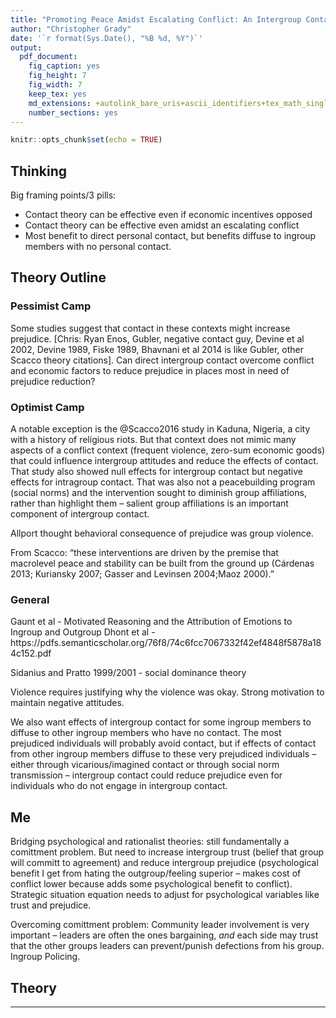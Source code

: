 ```yaml
---
title: "Promoting Peace Amidst Escalating Conflict: An Intergroup Contact Field Experiment in Nigeria - Theory"
author: "Christopher Grady"
date: '`r format(Sys.Date(), "%B %d, %Y")`'
output:
  pdf_document:
    fig_caption: yes
    fig_height: 7
    fig_width: 7
    keep_tex: yes
    md_extensions: +autolink_bare_uris+ascii_identifiers+tex_math_single_backslash
    number_sections: yes
---
```


```r
knitr::opts_chunk$set(echo = TRUE)
```

## Thinking

Big framing points/3 pills:

- Contact theory can be effective even if economic incentives opposed
- Contact theory can be effective even amidst an escalating conflict
- Most benefit to direct personal contact, but benefits diffuse to ingroup members with no personal contact.

## Theory Outline

### Pessimist Camp

Some studies suggest that contact in these contexts might increase prejudice.   [Chris: Ryan Enos, Gubler, negative contact guy, Devine et al 2002, Devine 1989, Fiske 1989, Bhavnani et al 2014 is like Gubler, other Scacco theory citations].  Can direct intergroup contact overcome conflict and economic factors to reduce prejudice in places most in need of prejudice reduction?


### Optimist Camp

A notable exception is the @Scacco2016 study in Kaduna, Nigeria, a city with a history of religious riots.  But that context does not mimic many aspects of a conflict context (frequent violence, zero-sum economic goods) that could influence intergroup attitudes and reduce the effects of contact.  That study also showed null effects for intergroup contact but negative effects for intragroup contact.  That was also not a peacebuilding program (social norms) and the intervention sought to diminish group affiliations, rather than highlight them -- salient group affiliations is an important component of intergroup contact.

Allport thought behavioral consequence of prejudice was group violence.

From Scacco: "these interventions are driven by the premise that macrolevel peace and stability can be built from the ground up (Cárdenas 2013; Kuriansky 2007; Gasser and Levinsen 2004;Maoz 2000)."

### General

Gaunt et al - Motivated Reasoning and the Attribution of Emotions to Ingroup and Outgroup
Dhont et al - https://pdfs.semanticscholar.org/76f8/74c6fcc7067332f42ef4848f5878a184c152.pdf

Sidanius and Pratto 1999/2001 - social dominance theory

Violence requires justifying why the violence was okay.  Strong motivation to maintain negative attitudes.


We also want effects of intergroup contact for some ingroup members to diffuse to other ingroup members who have no contact.  The most prejudiced individuals will probably avoid contact, but if effects of contact from other ingroup members diffuse to these very prejudiced individuals -- either through vicarious/imagined contact or through social norm transmission -- intergroup contact could reduce prejudice even for individuals who do not engage in intergroup contact.


## Me

Bridging psychological and rationalist theories: still fundamentally a comittment problem.  But need to increase intergroup trust (belief that group will committ to agreement) and reduce intergroup prejudice (psychological benefit I get from hating the outgroup/feeling superior -- makes cost of conflict lower because adds some psychological benefit to conflict).  Strategic situation equation needs to adjust for psychological variables like trust and prejudice.

Overcoming comittment problem: Community leader involvement is very important -- leaders are often the ones bargaining, _and_ each side may trust that the other groups leaders can prevent/punish defections from his group.  Ingroup Policing.

## Theory


*******

<!--
# Scacco

-->